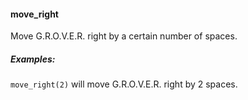 #### move_right

Move G.R.O.V.E.R. right by a certain number of spaces.

##### Examples:

`move_right(2)` will move G.R.O.V.E.R. right by 2 spaces.
